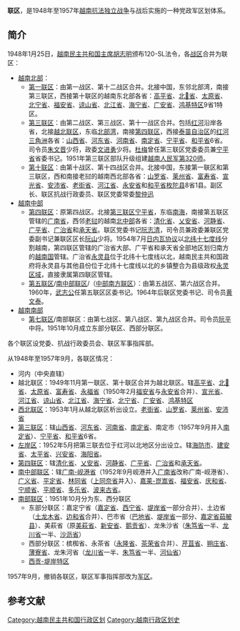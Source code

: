 '''联区'''，是1948年至1957年[[越南抗法战争|越南抗法独立战争]]与战后实施的一种党政军区划体系。
==简介==
<!--
*第一战区：辖[[高平省|高平省]]、[[北𣴓省|北𣴓省]]、[[太原省|太原省]]、[[富安省|富安省]]。
*第二战区：辖[[和平省|和平省]]、[[山西省_(越南)|山西省]]、[[河东省|河东省]]、[[河南省_(越南)|河南省]]、[[南定省|南定省]]、[[宁平省|宁平省]]。从1947年7月起，二战区辖[[河南省_(越南)|河南省]]、[[南定省|南定省]]、[[宁平省|宁平省]]以及[[和平省|和平省]]沱江南部地区。
*第三战区：辖[[兴安省_(越南)|兴安省]]、[[海阳省|海阳省]]、[[太平省|太平省]]、[[建安省|建安省]]、[[海防市|海防市]]。
*第四战区：辖[[清化省|清化省]]、[[义安省|义安省]]、[[河静省|河静省]]、[[广平省|广平省]]、[[广治省|广治省]]、[[承天省|承天省]]。1947年8月，分出'''平治天战区'''，辖[[广平省|广平省]]、[[广治省|广治省]]、[[承天省|承天省]]。
*第五战区：辖[[广南省|广南省]]、[[广义省|广义省]]、[[平定省|平定省]]、[[昆嵩省|昆嵩省]]、[[嘉莱省|嘉莱省]]。 
*第六战区：辖[[福安省|福安省]]、[[庆和省|庆和省]]、[[宁顺省|宁顺省]]、[[多乐省|多乐省]]、[[林园省|林园省]]、[[上同奈省|上同奈省]]。
*第七战区：辖[[土龙木省|土龙木省]]、[[边和省|边和省]]、[[西宁省|西宁省]]、[[嘉定省|嘉定省]]、[[堤岸-西贡|堤岸-西贡]]地区、[[巴地省|巴地省]]。 
*第八战区：辖[[新安省|新安省]]、[[美萩省|美萩省]]、[[鹅贡省|鹅贡省]]、[[槟椥省|槟椥省]]、[[沙沥省|沙沥省]]、[[茶荣省|茶荣省]]、[[永隆省|永隆省]]。
*第九战区：辖[[朱笃省|朱笃省]]、[[河仙省|河仙省]]、[[龙川省|龙川省]]、[[迪石省|迪石省]]、[[薄寮省|薄寮省]]、[[芹苴省|芹苴省]]、[[朔庄省|朔庄省]]。
*第十战区：辖[[老街省|老街省]]、[[河江省|河江省]]、[[宣光省|宣光省]]、[[安沛省|安沛省]]、[[富寿省|富寿省]]、[[永安省|永安省]]。
*第十一战区：辖河内市。后[[山西省_(越南)|山西省]]、[[河东省|河东省]]入辖。
*第十二战区：辖[[谅山省|谅山省]]、[[北江省|北江省]]、[[北宁省|北宁省]]、[[广安省|广安省]]、[[海宁省|海宁省]]、[[鸿基特区|鸿基特区]]。
*第十四战区：1947年7月成立。辖[[莱州省|莱州省]]、[[山萝省|山萝省]]、[[和平省|和平省]]沱江北部地区、[[富寿省|富寿省]]红河西部地区。
*第十五战区：1947年8月成立。辖[[西原|西原]]各省。
-->
1948年1月25日，[[越南民主共和国|越南民主共和国主席]][[胡志明|胡志明]]颁布120-SL法令，各[[战区_(越南民主共和国)|战区]]合并为联区：
*[[越南北部|越南北部]]：
**[[第一联区|第一联区]]：由第一战区、第十二战区合并。北接中国，东邻北部湾，南接第三联区，西接第十联区的越南东北部各省：[[高平省|高平省]]、[[北𣴓省|北𣴓省]]、[[太原省|太原省]]、[[北宁省|北宁省]]、[[福安省|福安省]]、[[谅山省|谅山省]]、[[北江省|北江省]]、[[海宁省|海宁省]]、[[广安省|广安省]]、[[鸿基特区|鸿基特区]]9省1特区。
**[[第三联区|第三联区]]：由第二战区、第三战区、第十一战区合并。包括[[红河|红河]]沿岸各省，北接[[越北联区|越北联区]]，东临[[北部湾|北部湾]]，南接[[第四联区|第四联区]]，西接[[泰苗自治区|泰苗自治区]]的[[红河三角洲|红河三角洲]]各省：[[山西省_(越南)|山西省]]、[[河东省|河东省]]、[[河南省_(越南)|河南省]]、[[南定省|南定省]]、[[宁平省|宁平省]]、[[和平省|和平省]]6省。司令员[[朱文晋|朱文晋]]少将，政委[[文进勇|文进勇]]少将。[[杜梅|杜梅]]曾任第三联区党委委员兼[[宁平省|宁平省]]省委书记。1951年第三联区部队升级组建[[越南人民军第320师|越南人民军第320师]]。
**[[第十联区|第十联区]]：由第十战区、第十四战区合并。北接中国，东接第一联区和第三联区，西和南接老挝的越南西北部各省：[[山罗省|山罗省]]、[[莱州省|莱州省]]、[[富寿省|富寿省]]、[[宣光省|宣光省]]、[[安沛省|安沛省]]、[[老街省|老街省]]、[[河江省|河江省]]、[[永安省|永安省]]和[[和平省|和平省]][[枚陀县|枚陀县]]8省1县。副区长、联区抗战行政委员、联区党委常委[[黎仲迅|黎仲迅]]
*[[越南中部|越南中部]]
**[[第四联区|第四联区]]：原第四战区。北接[[第三联区|第三联区]][[宁平省|宁平省]]，东临[[南海|南海]]，南接第五联区管辖的[[广南省|广南省]]，西邻[[老挝|老挝]]的越南[[北中部|北中部]]各省：[[清化省|清化省]]、[[乂安省|乂安省]]、[[河静省|河静省]]、[[广平省|广平省]]、[[广治省|广治省]]和[[承天省|承天省]]。联区党委书记[[阮志清|阮志清]]，司令员兼政委兼联区党委副书记兼联区区长[[洪水_(军事将领)|阮山]]少将。1954年7月[[日内瓦协议_(1954年)|日内瓦协议]]以[[北緯17度線|北纬十七度线]]分割越南，第四联区管辖的广治省大部、广平省和承天省全部地区划归南方的[[越南国|越南国]]管辖。广治省[[永灵县|永灵县]]位于北纬十七度线以北，越南民主共和国政府将永灵县与其他县份位于北纬十七度线以北的乡镇整合为县级政权[[永灵区域|永灵区域]]，直接隶属第四联区管辖。
**[[第五联区|第五联区]]/[[南中部联区|南中部联区]]/（[[中部南方联区|中部南方联区]]）：由第五战区、第六战区合并。1960年，[[武志公|武志公]]任第五联区区委书记。1964年后联区党委书记、司令员[[黄文泰|黄文泰]]。
*[[越南南部|越南南部]]
**[[第七联区|第七联区]]/南部联区：由第七战区、第八战区、第九战区合并。司令员[[阮平|阮平]]中将。1951年10月成立东部分联区、西部分联区。

各个联区设党委、抗战行政委员会、联区军事指挥部。

从1948年至1957年9月，各联区情况：
*河内（中央直辖）
*越北联区：1949年11月第一联区、第十联区合并为越北联区。辖[[高平省|高平省]]、[[北𣴓省|北𣴓省]]、[[太原省|太原省]]、[[富寿省|富寿省]]、[[永福省|永福省]]（1950年2月[[福安省|福安省]]与[[永安省|永安省]]合并）、[[宣光省|宣光省]]、[[河江省|河江省]]、[[谅山省|谅山省]]、[[北江省|北江省]]、[[海宁省|海宁省]]、[[北宁省|北宁省]]、[[广安省|广安省]]、[[鸿基特区|鸿基特区]]
*[[西北联区|西北联区]]：1953年1月从越北联区析出设立。[[老街省|老街省]]、[[山罗省|山罗省]]、[[莱州省|莱州省]]、[[安沛省|安沛省]]
*[[第三联区|第三联区]]：辖[[山西省_(越南)|山西省]]、[[河东省|河东省]]、[[河南省_(越南)|河南省]]、[[南定省|南定省]]、南定市（1957年9月并入[[南定省|南定省]]）、[[宁平省|宁平省]]、[[和平省|和平省]]6省。
*[[左岸区|左岸区]]：1952年5月把第三联去位于红河以北地区分出设立。辖[[海防市|海防市]]、[[建安省|建安省]]、[[太平省|太平省]]、[[兴安省_(越南)|兴安省]]、[[海阳省|海阳省]]。
*[[第四联区|第四联区]]：辖[[清化省|清化省]]、[[乂安省|乂安省]]、[[河静省|河静省]]、[[广平省|广平省]]、[[广治省|广治省]]和[[承天省|承天省]]。
*[[南中部联区|南中部联区]]：辖[[广南-岘港省|广南-岘港省]]（1952年9月岘港并入[[广南省|广南省]]改称广南-岘港省）、[[广义省|广义省]]、[[平定省|平定省]]、[[林同省|林同省]]（[[上同奈省|上同奈省]]并入）、[[嘉莱-崑嵩省|嘉莱-崑嵩省]]、[[福安省|福安省]]、[[庆和省|庆和省]]、[[宁顺省|宁顺省]]、[[平顺省|平顺省]]、[[多乐省|多乐省]]、[[波来古省|波来古省]]。
*[[南部联区|南部联区]]：1951年10月分为东、西分联区
**东部分联区：嘉定宁省（[[嘉定省|嘉定省]]、[[西宁省|西宁省]]、[[堤岸省|堤岸省]]一部分合并）、土边省（[[土龙木省|土龙木省]]、[[边和省|边和省]]合并）、巴市省（[[巴地省|巴地省]]、[[堤岸省|堤岸省]]一部分、[[嘉定省|嘉定省]][[茹𦨭县|茹𦨭县]]）、美萩省（原[[美萩省|美萩省]]、[[新安省|新安省]]、[[鹅贡省|鹅贡省]]）、龙朱沙省（[[朱笃省|朱笃省]]一半、[[龙川省|龙川省]]一半、[[沙沥省|沙沥省]]）
**西部分联区：槟椥省、永茶省（[[永隆省|永隆省]]、[[茶荣省|茶荣省]]合并）、[[芹苴省|芹苴省]]、[[朔庄省|朔庄省]]、[[薄寮省|薄寮省]]、龙朱河省（[[龙川省|龙川省]]一半、[[朱笃省|朱笃省]]一半、[[河仙省|河仙省]]）
**[[西贡-堤岸特区|西贡-堤岸特区]] 

1957年9月，撤销各联区，联区军事指挥部改为[[越南人民军陆军|军区]]。

==参考文献==
<references/>
[[Category:越南民主共和国行政区划|Category:越南民主共和国行政区划]]
[[Category:越南行政区划史|Category:越南行政区划史]]